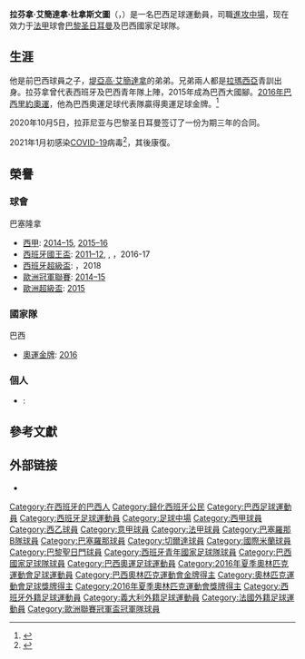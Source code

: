 {{noteTA
|G1=Football
|G2=uefa
|G3=西甲
|G4=FCB
|1=zh-cn:拉菲尼亚·阿尔坎塔拉; zh-hk:拉芬拿·艾簡達拿; zh-tw:拉菲尼亞·阿爾坎塔拉;
|2=zh-cn:拉菲尼亚; zh-hk:拉芬拿; zh-tw:拉菲尼亞;
|3=zh-cn:阿尔坎塔拉; zh-hk:艾簡達拿; zh-tw:阿爾坎塔拉;
|4=zh-cn:多纳西门托; zh-hk:杜拿斯文圖;zh-tw:多納西門托;
|5=zh-cn:马津霍;zh-hk:馬仙奴;zh-tw:馬津霍; 
|6=zh-cn:蒂亚戈; zh-hk:堤亞高; zh-tw:蒂亞戈;
}}
{{Infobox football biography
| name =  拉芬拿<br />Rafinha
| image = Brasil_conquista_primeiro_ouro_olímpico_nos_penaltis_1039259-20082016-_mg_4209_(cropped).jpg
| image_size = 200px
| caption =
| fullname = Rafael Alcántara do Nascimento<ref name="fcbarcelona.com">{{Cite web |url=http://www.fcbarcelona.com/football/first-team/staff/players/rafinha_alcantara |title=存档副本 |access-date=2016-11-23 |archive-date=2016-05-21 |archive-url=https://web.archive.org/web/20160521182950/http://www.fcbarcelona.com/football/first-team/staff/players/rafinha_alcantara |dead-url=no }}</ref>
| birth_date = {{birth date and age|1993|2|12|df=y}}
| birth_place = {{BRA}}[[聖保羅_(巴西)|聖保羅]]
| height = {{height|m=1.74}} <ref name="fcbarcelona.com"/>
| position = [[進攻中場|進攻中場]]
| currentclub = [[巴黎圣日耳曼足球俱乐部|巴黎圣日耳曼]]
| clubnumber = 12
| youthyears1 = 2006–2011 | youthclubs1 = [[巴塞隆拿足球會|巴塞隆拿]]
| years1 = 2011–2013 | clubs1 = [[巴塞隆拿足球會B隊|巴塞隆拿B隊]] | caps1 = 84 | goals1 = 20
| years2 = 2011–2020 | clubs2 = [[巴塞罗那足球俱乐部|巴塞罗那]] | caps2 = 56 | goals2 = 8
| years3 = 2013–2014 | clubs3 = → [[切爾達足球會|切爾達]] （外借） | caps3 = 32 | goals3 = 4
| years4 = 2018 |clubs4 = → [[国际米兰足球俱乐部|国际米兰]]（外借） | caps4 = 17 | goals4 = 2
| years5 = 2019-2020 | clubs5 = → [[切爾達足球會|切爾達]] （外借） | caps5 = 29 | goals5 = 4
| years6 = 2020– | clubs6 = [[巴黎圣日耳曼足球俱乐部|巴黎圣日耳曼]] | caps6 = 28 | goals6 = 0
| years7 = 2022 | clubs7 = → [[皇家蘇斯達|皇家蘇斯達]] (外借) | caps7 = 17 | goals7 = 1
| nationalyears1 = 2009 | nationalteam1 = {{tsl|en|Spain national under-16 football team||西班牙 U16}} | nationalcaps1 = 2 | nationalgoals1 = 0
| nationalyears2 = 2009–2010 | nationalteam2 = {{tsl|en|Spain national under-17 football team||西班牙 U17}} | nationalcaps2 = 8 | nationalgoals2 = 2
| nationalyears3 = 2010 | nationalteam3 = {{tsl|en|Spain national under-19 football team||西班牙 U19}} | nationalcaps3 = 4 | nationalgoals3 = 1
| nationalyears4 = 2013 | nationalteam4 = {{tsl|en|Brazil national under-20 football team||巴西 U20}} | nationalcaps4 = 3 | nationalgoals4 = 0
| nationalyears5 = 2014–2016 | nationalteam5 = [[Brazil_national_under-23_football_team|巴西 U23]] | nationalcaps5 = 6 | nationalgoals5 = 0
| nationalyears6 = 2015– | nationalteam6 = [[巴西國家足球隊|巴西]] | nationalcaps6 = 2 | nationalgoals6 = 1
| club-update = 2022年5月22日
| nationalteam-update = 2016年8月20日
| medaltemplates =
{{MedalCompetition|[[夏季奧林匹克運動會足球比賽|奧運]]}}
{{MedalGold|[[2016年夏季奧林匹克運動會|2016年-{里}-約奧運]]|[[2016年夏季奧林匹克運動會男子足球比賽|隊際]]}}
}}
'''拉芬拿·艾簡達拿·杜拿斯文圖'''（{{lang-pt|Rafael Alcántara do Nascimento}}，{{bd|1993年|2月12日}}）是一名巴西足球運動員，司職[[進攻中場|進攻中場]]，现在效力于[[法国足球甲级联赛|法甲]]球會[[巴黎圣日耳曼足球俱乐部|巴黎圣日耳曼]]及巴西國家足球隊。

==生涯==
他是前巴西球員{{tsl|en|Mazinho||馬仙奴}}之子，[[堤亞高·艾簡達拿|堤亞高·艾簡達拿]]的弟弟。兄弟兩人都是[[拉瑪西亞|拉瑪西亞]]青訓出身。拉芬拿曾代表西班牙及巴西青年隊上陣，2015年成為巴西大國腳。[[2016年夏季奧林匹克運動會|2016年巴西里約奧運]]，他為巴西奧運足球代表隊贏得奧運足球金牌。<ref>{{cite web|url=http://hk.apple.nextmedia.com/realtime/sports/20160719/55375620|title=【里約奧運】巴西冇贏過奧運男足金牌  尼馬養精蓄銳等今鋪|work=蘋果日報|date=2016年7月19日|access-date=2016年11月23日|archive-date=2016年11月24日|archive-url=https://web.archive.org/web/20161124024802/http://hk.apple.nextmedia.com/realtime/sports/20160719/55375620|dead-url=no}}</ref>

2020年10月5日，拉菲尼亚与巴黎圣日耳曼签订了一份为期三年的合同。

2021年1月初感染[[COVID-19|COVID-19]]病毒<ref>{{cite news |title=巴黎官宣波切蒂诺新冠阳性 2021年队内已四人中招 |url=https://sports.163.com/21/0116/07/G0EQU4VB00058781.html |accessdate=2021-01-16 |archive-date=2021-01-21 |archive-url=https://web.archive.org/web/20210121223926/https://sports.163.com/21/0116/07/G0EQU4VB00058781.html |dead-url=no }}</ref>，其後康復。

==榮譽==
===球會===
;巴塞隆拿
*[[西甲|西甲]]: [[2014–15賽季西班牙足球甲級聯賽|2014–15]], [[2015–16賽季西班牙足球甲級聯賽|2015–16]]
*[[西班牙國王盃|西班牙國王盃]]: [[2011年至2012年西班牙國王杯足球賽|2011–12]], {{tsl|en|2014–15 Copa del Rey||2014–15}}, {{tsl|en|2015–16 Copa del Rey||2015–16}}，2016-17
*[[西班牙超級盃|西班牙超級盃]]: {{tsl|en|2016 Supercopa de España||2016}}，2018
*[[歐洲冠軍聯賽|歐洲冠軍聯賽]]: [[2014–15年歐洲冠軍聯賽|2014–15]]
*[[歐洲超級盃|歐洲超級盃]]: [[2015年歐洲超級盃|2015]]

===國家隊===
;巴西
*[[夏季奧林匹克運動會|奧運金牌]]: [[2016年夏季奧林匹克運動會足球比賽|2016]]

===個人===
*{{tsl|en|LFP Awards||西甲最佳進步球員}}: {{tsl|en|LFP Awards||2013–14}}

==參考文獻==
{{reflist}}

== 外部链接 ==
*{{Soccerway}}

{{巴黎聖日耳門球員名單}}
{{2016年奧運會男子足球巴西參賽名單}}

{{DEFAULTSORT:Rafa Alcantara}}
[[Category:在西班牙的巴西人|Category:在西班牙的巴西人]]
[[Category:歸化西班牙公民|Category:歸化西班牙公民]]
[[Category:巴西足球運動員|Category:巴西足球運動員]]
[[Category:西班牙足球運動員|Category:西班牙足球運動員]]
[[Category:足球中場|Category:足球中場]]
[[Category:西甲球員|Category:西甲球員]]
[[Category:西乙球員|Category:西乙球員]]
[[Category:意甲球員|Category:意甲球員]]
[[Category:法甲球員|Category:法甲球員]]
[[Category:巴塞羅那B隊球員|Category:巴塞羅那B隊球員]]
[[Category:巴塞羅那球員|Category:巴塞羅那球員]]
[[Category:切爾達球員|Category:切爾達球員]]
[[Category:國際米蘭球員|Category:國際米蘭球員]]
[[Category:巴黎聖日門球員|Category:巴黎聖日門球員]]
[[Category:西班牙青年國家足球隊球員|Category:西班牙青年國家足球隊球員]]
[[Category:巴西國家足球隊球員|Category:巴西國家足球隊球員]]
[[Category:巴西奧運足球運動員|Category:巴西奧運足球運動員]]
[[Category:2016年夏季奧林匹克運動會足球運動員|Category:2016年夏季奧林匹克運動會足球運動員]]
[[Category:巴西奧林匹克運動會金牌得主|Category:巴西奧林匹克運動會金牌得主]]
[[Category:奧林匹克運動會足球獎牌得主|Category:奧林匹克運動會足球獎牌得主]]
[[Category:2016年夏季奧林匹克運動會獎牌得主|Category:2016年夏季奧林匹克運動會獎牌得主]]
[[Category:西班牙外籍足球運動員|Category:西班牙外籍足球運動員]]
[[Category:義大利外籍足球運動員|Category:義大利外籍足球運動員]]
[[Category:法國外籍足球運動員|Category:法國外籍足球運動員]]
[[Category:歐洲聯賽冠軍盃冠軍隊球員|Category:歐洲聯賽冠軍盃冠軍隊球員]]